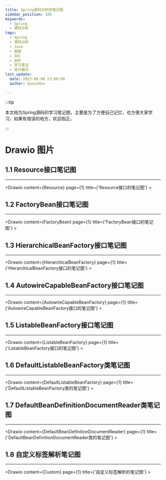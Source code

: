 ```yaml
---
title: Spring源码分析的笔记图
sidebar_position: 100
keywords:
  - Spring
  - 源码分析
tags:
  - Spring
  - 源码分析
  - Java
  - 框架
  - IOC
  - AOP
  - 学习笔记
  - 设计模式
last_update:
  date: 2023-08-08 23:00:00
  author: EasonShu

---
```



:::tip

本文档为Spring源码的学习笔记图，主要是为了方便自己记忆，也方便大家学习，如果有错误的地方，欢迎指正。

:::



<TOCInline toc={toc} />


# Drawio 图片


## 1.1 Resource接口笔记图


----
<Drawio content={Resource} page={1} title={'Resource接口的笔记图'} >
</Drawio>


## 1.2 FactoryBean接口笔记图

----
<Drawio content={FactoryBean} page={1} title={'FactoryBean接口的笔记图'} >
</Drawio>


## 1.3 HierarchicalBeanFactory接口笔记图

----
<Drawio content={HierarchicalBeanFactory} page={1} title={'HierarchicalBeanFactory接口的笔记图'} >
</Drawio>


## 1.4 AutowireCapableBeanFactory接口笔记图

----
<Drawio content={AutowireCapableBeanFactory} page={1} title={'AutowireCapableBeanFactory接口的笔记图'} >
</Drawio>


## 1.5 ListableBeanFactory接口笔记图

----
<Drawio content={ListableBeanFactory} page={1} title={'ListableBeanFactory接口的笔记图'} >
</Drawio>


## 1.6 DefaultListableBeanFactory类笔记图

----
<Drawio content={DefaultListableBeanFactory} page={1} title={'DefaultListableBeanFactory类的笔记图'} >
</Drawio>


## 1.7 DefaultBeanDefinitionDocumentReader类笔记图

----
<Drawio content={DefaultBeanDefinitionDocumentReader} page={1} title={'DefaultBeanDefinitionDocumentReader类的笔记图'} >
</Drawio>


## 1.8 自定义标签解析笔记图

----
<Drawio content={Custom} page={1} title={'自定义标签解析的笔记图'} >
</Drawio>

